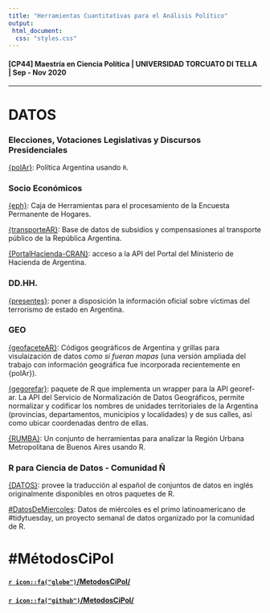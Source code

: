 ```yaml
---
title: "Herramientas Cuantitativas para el Análisis Político"
output: 
 html_document:
  css: "styles.css"
---
```


#### [CP44] Maestría en Ciencia Política | UNIVERSIDAD TORCUATO DI TELLA | Sep - Nov 2020

---

# DATOS 

### Elecciones, Votaciones Legislativas y Discursos Presidenciales

[{polAr}](https://electorarg.github.io/polAr/): Política Argentina usando `R`. 


### Socio Económicos 

[{eph}](https://holatam.github.io/eph/): Caja de Herramientas para el procesamiento de la Encuesta Permanente de Hogares. 

[{transporteAR}](https://github.com/juanifulponi/transporteAR): Base de datos de subsidios y compensasiones al transporte público de la República Argentina. 

[{PortalHacienda-CRAN}](https://github.com/fmgarciadiaz/PortalHacienda-CRAN): acceso a la API del Portal del Ministerio de Hacienda de Argentina. 

### DD.HH.

[{presentes}](https://diegokoz.github.io/presentes/index.html):  poner a disposición la información oficial sobre víctimas del terrorismo de estado en Argentina. 

### GEO 

[{geofaceteAR}](https://electorarg.github.io/geofaceteAR/):  Códigos geográficos de Argentina y grillas para visulaización de datos _como si fueran mapas_ (una versión ampliada del trabajo con información geográfica fue incorporada recientemente en {polAr}).  

[{gegorefar}](https://github.com/pdelboca/georefar):  paquete de R que implementa un wrapper para la API georef-ar. La API del Servicio de Normalización de Datos Geográficos, permite normalizar y codificar los nombres de unidades territoriales de la Argentina (provincias, departamentos, municipios y localidades) y de sus calles, así como ubicar coordenadas dentro de ellas.  

[{RUMBA}](https://github.com/bitsandbricks/RUMBA):  Un conjunto de herramientas para analizar la Región Urbana Metropolitana de Buenos Aires usando R.  

### R para Ciencia de Datos - Comunidad Ñ 

[{DATOS}](https://cienciadedatos.github.io/datos/): provee la traducción al español de conjuntos de datos en inglés originalmente disponibles en otros paquetes de R. 

[#DatosDeMiercoles](https://github.com/cienciadedatos/datos-de-miercoles): Datos de miércoles es el primo latinoamericano de #tidytuesday, un proyecto semanal de datos organizado por la comunidad de R. 
 

#  #MétodosCiPol

#### [`r icon::fa("globe")`/MetodosCiPol/](https://tuqmano.github.io/MetodosCiPol/)

#### [`r icon::fa("github")`/MetodosCiPol/](https://github.com/TuQmano/MetodosCiPol)



